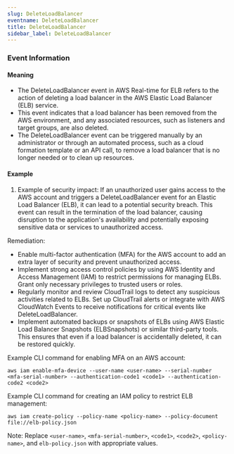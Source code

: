 ```yaml
--- 
slug: DeleteLoadBalancer
eventname: DeleteLoadBalancer
title: DeleteLoadBalancer
sidebar_label: DeleteLoadBalancer
---
```

                       

### Event Information

#### Meaning

- The DeleteLoadBalancer event in AWS Real-time for ELB refers to the action of deleting a load balancer in the AWS Elastic Load Balancer (ELB) service.
- This event indicates that a load balancer has been removed from the AWS environment, and any associated resources, such as listeners and target groups, are also deleted.
- The DeleteLoadBalancer event can be triggered manually by an administrator or through an automated process, such as a cloud formation template or an API call, to remove a load balancer that is no longer needed or to clean up resources.



#### Example

1. Example of security impact: If an unauthorized user gains access to the AWS account and triggers a DeleteLoadBalancer event for an Elastic Load Balancer (ELB), it can lead to a potential security breach. This event can result in the termination of the load balancer, causing disruption to the application's availability and potentially exposing sensitive data or services to unauthorized access.

Remediation:
- Enable multi-factor authentication (MFA) for the AWS account to add an extra layer of security and prevent unauthorized access.
- Implement strong access control policies by using AWS Identity and Access Management (IAM) to restrict permissions for managing ELBs. Grant only necessary privileges to trusted users or roles.
- Regularly monitor and review CloudTrail logs to detect any suspicious activities related to ELBs. Set up CloudTrail alerts or integrate with AWS CloudWatch Events to receive notifications for critical events like DeleteLoadBalancer.
- Implement automated backups or snapshots of ELBs using AWS Elastic Load Balancer Snapshots (ELBSnapshots) or similar third-party tools. This ensures that even if a load balancer is accidentally deleted, it can be restored quickly.

Example CLI command for enabling MFA on an AWS account:
```
aws iam enable-mfa-device --user-name <user-name> --serial-number <mfa-serial-number> --authentication-code1 <code1> --authentication-code2 <code2>
```

Example CLI command for creating an IAM policy to restrict ELB management:
```
aws iam create-policy --policy-name <policy-name> --policy-document file://elb-policy.json
```

Note: Replace `<user-name>`, `<mfa-serial-number>`, `<code1>`, `<code2>`, `<policy-name>`, and `elb-policy.json` with appropriate values.

 